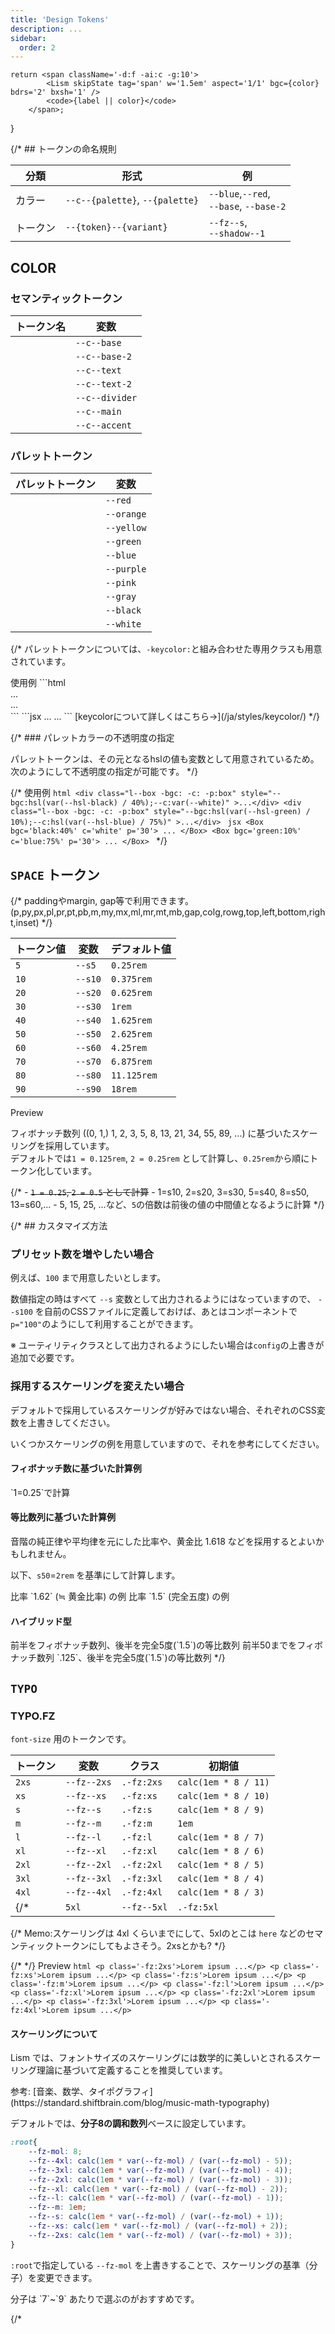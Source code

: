 ```yaml
---
title: 'Design Tokens'
description: ...
sidebar:
  order: 2
---
```



	return <span className='-d:f -ai:c -g:10'>
			<Lism skipState tag='span' w='1.5em' aspect='1/1' bgc={color} bdrs='2' bxsh='1' />
			<code>{label || color}</code>
		</span>;
}


{/* ## トークンの命名規則

|分類|形式|例|
|---|---|---|
|カラー|`--c--{palette}`, `--{palette}`|`--blue`,`--red`,<br />`--base`, `--base-2`|
|トークン|`--{token}--{variant}`|`--fz--s`,<br />`--shadow--1`| */}


## COLOR

### セマンティックトークン

|トークン名|変数|
|---|---|
|<ColorBadge color='base' />|`--c--base`|
|<ColorBadge color='base-2' />|`--c--base-2`|
|<ColorBadge color='text' />|`--c--text`|
|<ColorBadge color='text-2' />|`--c--text-2`|
|<ColorBadge color='divider' />|`--c--divider`|
|<ColorBadge color='main' />|`--c--main`|
|<ColorBadge color='accent' />|`--c--accent`|


### パレットトークン

|パレットトークン|変数|
|---|---|
|<ColorBadge color='red' />|`--red`|
|<ColorBadge color='orange' />|`--orange`|
|<ColorBadge color='yellow' />|`--yellow`|
|<ColorBadge color='green' />|`--green`|
|<ColorBadge color='blue' />|`--blue`|
|<ColorBadge color='purple' />|`--purple`|
|<ColorBadge color='pink' />|`--pink`|
|<ColorBadge color='gray' />|`--gray`|
|<ColorBadge color='black' />|`--black`|
|<ColorBadge color='white' />|`--white`|

{/* 
パレットトークンについては、`-keycolor:`と組み合わせた専用クラスも用意されています。  

<Preview>
	<PreviewTitle>使用例</PreviewTitle>
	<PreviewArea p={20}>
		<Box keycolor='green' p='30'><Dummy  /></Box>
		<Box keycolor='blue' bd p='30'><Dummy  /></Box>
	</PreviewArea>
	<PreviewCode slot='tab' label='HTML'>
		```html
		<div class="l--box -keycolor:green -p:box">...</div>
		<div class="l--box -keycolor:blue -bd: -p:box">...</div>
		```
	</PreviewCode>
	<PreviewCode slot='tab' label='JSX'>
		```jsx
		<Box keycolor='green' p='30'>...</Box>
		<Box keycolor='blue' bd p='30'>...</Box>
		```
	</PreviewCode>
</Preview>

<Reference>
	[keycolorについて詳しくはこちら→](/ja/styles/keycolor/)
</Reference> */}



{/* ### パレットカラーの不透明度の指定

パレットトークンは、その元となるhslの値も変数として用意されているため。次のようにして不透明度の指定が可能です。 */}

{/* <Preview>
	<PreviewTitle>使用例</PreviewTitle>
	<PreviewArea p={20}>
		<Box bgc='black:40%' c='white' p='30'><Dummy  /></Box>
		<Box bgc='green:10%' c='blue:75%' p='30'><Dummy  /></Box>
	</PreviewArea>
	<PreviewCode slot='tab' label='HTML'>
		```html
		<div
			class="l--box -bgc: -c: -p:box"
			style="--bgc:hsl(var(--hsl-black) / 40%);--c:var(--white)"
		>...</div>
		<div
			class="l--box -bgc: -c: -p:box"
			style="--bgc:hsl(var(--hsl-green) / 10%);--c:hsl(var(--hsl-blue) / 75%)"
		>...</div>
		```
	</PreviewCode>
	<PreviewCode slot='tab' label='JSX'>
		```jsx
		<Box bgc='black:40%' c='white' p='30'>
			...
		</Box>
		<Box bgc='green:10%' c='blue:75%' p='30'>
			...
		</Box>
		```
	</PreviewCode>
</Preview> */}



## `SPACE` トークン


{/* paddingやmargin, gap等で利用できます。(p,py,px,pl,pr,pt,pb,m,my,mx,ml,mr,mt,mb,gap,colg,rowg,top,left,bottom,right,inset) */}



|トークン値|変数|デフォルト値|
|---|---|---|
|`5`|`--s5`|`0.25rem`|
|`10`|`--s10`|`0.375rem`|
|`20`|`--s20`|`0.625rem`|
|`30`|`--s30`|`1rem`|
|`40`|`--s40`|`1.625rem`|
|`50`|`--s50`|`2.625rem`|
|`60`|`--s60`|`4.25rem`|
|`70`|`--s70`|`6.875rem`|
|`80`|`--s80`|`11.125rem`|
|`90`|`--s90`|`18rem`|

<Preview>
	<PreviewTitle>Preview</PreviewTitle>
	<PreviewArea p={20} isFlow='s' resize>
		<SpacingDemos spaces={[
			5, 10, 20, 30, 40, 50, 60, 70, 80, 90
		]} isValueLabel />
	</PreviewArea>
</Preview>


フィボナッチ数列 ((0, 1,) 1, 2, 3, 5, 8, 13, 21, 34, 55, 89, ...) に基づいたスケーリングを採用しています。  
デフォルトでは`1 = 0.125rem`, `2 = 0.25rem` として計算し、`0.25rem`から順にトークン化しています。

{/* - ~~`1 = 0.25`, `2 = 0.5` として計算~~
	- 1=s10, 2=s20, 3=s30, 5=s40, 8=s50, 13=s60,...
	- 5, 15, 25, ...など、`5`の倍数は前後の値の中間値となるように計算 */}



{/* ## カスタマイズ方法

### プリセット数を増やしたい場合

例えば、`100` まで用意したいとします。

数値指定の時はすべて `--s` 変数として出力されるようにはなっていますので、
`--s100` を自前のCSSファイルに定義しておけば、あとはコンポーネントで`p="100"`のようにして利用することができます。

※ ユーティリティクラスとして出力されるようにしたい場合は`config`の上書きが追加で必要です。


### 採用するスケーリングを変えたい場合

デフォルトで採用しているスケーリングが好みではない場合、それぞれのCSS変数を上書きしてください。

いくつかスケーリングの例を用意していますので、それを参考にしてください。



#### フィボナッチ数に基づいた計算例

<Preview>
	<PreviewTitle>`1=0.25`で計算</PreviewTitle>
	<PreviewArea p={20} isFlow='s'>
		<FiboCalcDemos unit={0.25}/>
	</PreviewArea>
</Preview>


#### 等比数列に基づいた計算例

音階の純正律や平均律を元にした比率や、黄金比 1.618 などを採用するとよいかもしれません。

以下、`s50`=`2rem` を基準にして計算します。

<Preview>
	<PreviewTitle>比率 `1.62` (≒ 黄金比率) の例</PreviewTitle>
	<PreviewArea p={20} isFlow='s'>
		<RatioCalcDemos ratio={1.62} />
	</PreviewArea>
</Preview>

<Preview>
	<PreviewTitle>比率 `1.5` (完全五度) の例</PreviewTitle>
	<PreviewArea p={20} isFlow='s'>
		<RatioCalcDemos ratio={1.5} />
	</PreviewArea>
</Preview>


#### ハイブリッド型

<Preview>
	<PreviewTitle>前半をフィボナッチ数列、後半を完全5度(`1.5`)の等比数列</PreviewTitle>
	<PreviewArea p={20} isFlow='s'>
		<SpacingDemos spaces={[
			'0rem',
			'0.25rem',
			'0.5rem',
			'0.75rem',
			'1.25rem',
			'2rem',
			'3rem',
			'4.5rem',
			'6.75rem',
			'10.125rem',
			'15.2rem', // 15.188
		]} />
	</PreviewArea>
</Preview>

<Preview>
	<PreviewTitle>前半50までをフィボナッチ数列 `.125`、後半を完全5度(`1.5`)の等比数列</PreviewTitle>
	<PreviewArea p={20} isFlow='s'>
		<SpacingDemos spaces={[
			'0rem',
			'0.25rem',
			'0.375rem',
			'0.625rem',
			'1rem',
			'1.625rem', 
			'2.625rem',
			'4.25rem',
			'6.375rem',
			'9.5rem',
			'14.325rem',
		]} />
	</PreviewArea>
</Preview> */}



## `TYPO`

### TYPO.FZ

`font-size` 用のトークンです。

|トークン|変数|クラス|初期値|
|---|---|---|---|
|`2xs`|`--fz--2xs`|`.-fz:2xs`|`calc(1em * 8 / 11)`|
|`xs`|`--fz--xs`|`.-fz:xs`|`calc(1em * 8 / 10)`|
|`s`|`--fz--s`|`.-fz:s`|`calc(1em * 8 / 9)`|
|`m`|`--fz--m`|`.-fz:m`|`1em`|
|`l`|`--fz--l`|`.-fz:l`|`calc(1em * 8 / 7)`|
|`xl`|`--fz--xl`|`.-fz:xl`|`calc(1em * 8 / 6)`|
|`2xl`|`--fz--2xl`|`.-fz:2xl`|`calc(1em * 8 / 5)`|
|`3xl`|`--fz--3xl`|`.-fz:3xl`|`calc(1em * 8 / 4)`|
|`4xl`|`--fz--4xl`|`.-fz:4xl`|`calc(1em * 8 / 3)`|
{/* |`5xl`|`--fz--5xl`|`.-fz:5xl`|`calc(1em * 8 / 2)`| */}

{/* <Callout type="info">
	Memo:スケーリングは 4xl くらいまでにして、5xlのとこは `here` などのセマンティックトークンにしてもよさそう。2xsとかも?
</Callout> */}


{/* <Dummy lang={lang} length='s' fz={fz} whs='nw' lh='1' /> */}
<Preview>
	<PreviewTitle>Preview</PreviewTitle>
	<PreviewArea p={20} isFlow='s'>
		<Box ovx='auto'>
			<FzDemos />
		</Box>
	</PreviewArea>
	<PreviewCode>
		```html
		<p class='-fz:2xs'>Lorem ipsum ...</p>
		<p class='-fz:xs'>Lorem ipsum ...</p>
		<p class='-fz:s'>Lorem ipsum ...</p>
		<p class='-fz:m'>Lorem ipsum ...</p>
		<p class='-fz:l'>Lorem ipsum ...</p>
		<p class='-fz:xl'>Lorem ipsum ...</p>
		<p class='-fz:2xl'>Lorem ipsum ...</p>
		<p class='-fz:3xl'>Lorem ipsum ...</p>
		<p class='-fz:4xl'>Lorem ipsum ...</p>
		```
	</PreviewCode>
</Preview>



#### スケーリングについて

Lism では、フォントサイズのスケーリングには数学的に美しいとされるスケーリング理論に基づいて定義することを推奨しています。

<Reference>
参考: [音楽、数学、タイポグラフィ](https://standard.shiftbrain.com/blog/music-math-typography)
</Reference>



デフォルトでは、**分子8の調和数列**ベースに設定しています。

```scss
:root{
	--fz-mol: 8;
	--fz--4xl: calc(1em * var(--fz-mol) / (var(--fz-mol) - 5));
	--fz--3xl: calc(1em * var(--fz-mol) / (var(--fz-mol) - 4));
	--fz--2xl: calc(1em * var(--fz-mol) / (var(--fz-mol) - 3));
	--fz--xl: calc(1em * var(--fz-mol) / (var(--fz-mol) - 2));
	--fz--l: calc(1em * var(--fz-mol) / (var(--fz-mol) - 1));
	--fz--m: 1em;
	--fz--s: calc(1em * var(--fz-mol) / (var(--fz-mol) + 1));
	--fz--xs: calc(1em * var(--fz-mol) / (var(--fz-mol) + 2));
	--fz--2xs: calc(1em * var(--fz-mol) / (var(--fz-mol) + 3));
}
```

`:root`で指定している `--fz-mol` を上書きすることで、スケーリングの基準（分子）を変更できます。

<Callout type='info'>
分子は `7`~`9` あたりで選ぶのがおすすめです。
</Callout>

{/* <script src='/typo.js' /> */}
<PreviewTitle>`--fz-mol`の違い</PreviewTitle>
<Preview>
<Tabs g='5'>
	{/* <TabItem label='分子6'>
		<PreviewArea p='20' className='fzDemo reset--fz' style={{'--fz-mol':6}}>
			<FzDemos />
		</PreviewArea>
	</TabItem> */}
	<TabItem label='分子7'>
		<PreviewArea p='20' className='fzDemo reset--fz' style={{'--fz-mol':7}}>
			<FzDemos />
		</PreviewArea>
		<PreviewCode>
		```css
		:root{--fz-mol:7}
		```
		</PreviewCode>
	</TabItem>
	<TabItem label='分子8'>
		<PreviewArea p='20' className='fzDemo reset--fz' style={{'--fz-mol':8}}>
			<FzDemos />
		</PreviewArea>
		<PreviewCode>
		```css
		:root{--fz-mol:8}
		```
		</PreviewCode>
	</TabItem>
	<TabItem label='分子9'>
		<PreviewArea p='20' className='fzDemo reset--fz' style={{'--fz-mol':9}}>
			<FzDemos />
		</PreviewArea>
		<PreviewCode>
		```css
		:root{--fz-mol:9}
		```
		</PreviewCode>
	</TabItem>
</Tabs>
</Preview>


### TYPO.FF

`font-family` 用のトークンです。

|トークン|変数|クラス|
|---|---|---|
|`base`|<span className='-whs:nw'>`--ff--base`</span>|<span className='-whs:nw'>`-ff:base`</span>|
|`accent`|<span className='-whs:nw'>`--ff--accent`</span>|<span className='-whs:nw'>`-ff:accent`</span>|
|`mono`|<span className='-whs:nw'>`--ff--mono`</span>|<span className='-whs:nw'>`-ff:mono`</span>|
|`emoji`|<span className='-whs:nw'>`--ff--emoji`</span>|-|

{/* |base|--ff--base|--ff--sans|
|heading|--ff--heading|--ff--sans| */}

<Preview>
	<PreviewTitle>Preview</PreviewTitle>
	<PreviewArea p={20} isFlow='s'>
		<Text ff='base' fz='xl'>base: English text, 漢字ひらがな</Text>
		<Text ff='accent' fz='xl'>accent: English text, 漢字ひらがな</Text>
		<Text ff='mono' fz='xl'>mono: English text, 漢字ひらがな</Text>
		<Text ff='emoji'>emoji: 💡 ✔️ ✅ 👍 ✍️ ⚡ 🚫</Text>
	</PreviewArea>
	<PreviewCode>
	```jsx
	<p class="-ff:base -fz:xl">Lorem ipsum ...</p>
	<p class="-ff:accent -fz:xl">Lorem ipsum ...</p>
	<p class="-ff:mono -fz:xl">Lorem ipsum ...</p>
	<p style="font-family:var(--ff--emoji)">💡 ✔️ ✅ 👍 ✍️ ⚡ 🚫</p>
	```
	</PreviewCode>
</Preview>


### TYPO.FW 

`font-weight` 用のトークンです。

|トークン|変数|クラス|初期値|
|---|---|---|---|
|`light`|`--fw--light`|`.-fw:light`|`300`|
|`normal`|`--fw--normal`|`.-fw:normal`|`400`|
|`medium`|`--fw--medium`|`.-fw:medium`|`500`|
|`bold`|`--fw--bold`|`.-fw:bold`|`700`|
{/* |`thin`|`--fw--thin`|`.-fw:thin`|`100`|
|`heavy`|`--fw--heavy`|`.-fw:heavy`|`900`| */}


<Preview>
	<PreviewTitle>Preview</PreviewTitle>
	<PreviewArea p={20} isFlow='s'>
		<Dummy length='s' fw='light' />
		<Dummy length='s' fw='normal' />
		<Dummy length='s' fw='medium' />
		<Dummy length='s' fw='bold' />
	</PreviewArea>
	<PreviewCode slot='tab' label='HTML'>
		```html
		<p class="-fw:light">Lorem ipsum ...</p>
		<p class="-fw:normal">Lorem ipsum ...</p>
		<p class="-fw:medium">Lorem ipsum ...</p>
		<p class="-fw:bold">Lorem ipsum ...</p>
		```
	</PreviewCode>
	<PreviewCode slot='tab' label='JSX'>
		```jsx
		<Text fw='light'>Lorem ipsum ...</Text>
		<Text fw='normal'>Lorem ipsum ...</Text>
		<Text fw='medium'>Lorem ipsum ...</Text>
		<Text fw='bold'>Lorem ipsum ...</Text>
		```
	</PreviewCode>
</Preview>



### TYPO.LH

`line-height` 用のトークンです。

|トークン|変数|クラス|初期値|
|---|---|---|---|
|`base`|`--lh--base`|`.-lh:base`|`1.75`|
|`xs`|`--lh--xs`|`.-lh:xs`|`calc({base} - 0.25)`|
|`s`|`--lh--s`|`.-lh:s`|`calc({base} - 0.125)`|
|`l`|`--lh--l`|`.-lh:l`|`calc({base} + 0.125)`|
|`xl`|`--lh--xl`|`.-lh:xl`|`calc({base} + 0.25)`|


<Callout type='info'>
base値は 日本語では `1.625`, `1.75`, `1.875` あたりがおすすめです。（英語なら `1.5`, `1.625` あたりがおすすめ）
</Callout>

<Preview>
	<PreviewTitle>Preview</PreviewTitle>
	<PreviewArea p={20} isFlow='s'>
		<Dummy pre='<code class="-fz:s">xs:</code> ' lh='xs' bd bds='dotted' bdc='divider' />
		<Dummy pre='<code class="-fz:s">s:</code> ' lh='s' bd bds='dotted' bdc='divider' />
		<Dummy pre='<code class="-fz:s">base:</code> ' lh='base' bd bds='dotted' bdc='divider' />
		<Dummy pre='<code class="-fz:s">l:</code> ' lh='l' bd bds='dotted' bdc='divider' />
		<Dummy pre='<code class="-fz:s">xl:</code> ' lh='xl' bd bds='dotted' bdc='divider' />
	</PreviewArea>
	<PreviewCode slot='tab' label='HTML'>
		```html
		<p class="-lh:xs">Lorem ipsum ...</p>
		<p class="-lh:s">Lorem ipsum ...</p>
		<p class="-lh:base">Lorem ipsum ...</p>
		<p class="-lh:l">Lorem ipsum ...</p>
		<p class="-lh:xl">Lorem ipsum ...</p>
		```
	</PreviewCode>
	<PreviewCode slot='tab' label='JSX'>
		```jsx
		<Text lh='xs'>Lorem ipsum ...</Text>
		<Text lh='s'>Lorem ipsum ...</Text>
		<Text lh='base'>Lorem ipsum ...</Text>
		<Text lh='l'>Lorem ipsum ...</Text>
		<Text lh='xl'>Lorem ipsum ...</Text>
		```
	</PreviewCode>
</Preview>


{/* ### Headings の font-size, line-height について
<Preview>
	<PreviewTitle>Headings</PreviewTitle>
	<PreviewArea p={20} isFlow='s'>
		<div class='l--stack -g:30'>
			<h1>Heading 1: <Dummy  tag='span' lang='ja' /></h1>
			<h2>Heading 2: <Dummy  tag='span' lang='ja' /></h2>
			<h3>Heading 3: <Dummy  tag='span' lang='ja' /></h3>
			<h4>Heading 4: <Dummy  tag='span' lang='ja' /></h4>
			<h5>Heading 5: <Dummy  tag='span' lang='ja' /></h5>
			<h6>Heading 6: <Dummy  tag='span' lang='ja' /></h6>
			<hr />
			<p>Paragraph: <Dummy  tag='span' lang='ja' /></p>
		</div>
	</PreviewArea>
</Preview> */}


### TYPO.LTS

`letter-spacing` 用のトークンです。

|トークン|変数|クラス|初期値
|---|---|---|---|
|`base`|`--lts--base`|`-lts:base`|`normal`|
|`s`|`--lts--s`|`-lts:s`|`-0.025em`|
|`l`|`--lts--l`|`-lts:l`|`0.025em`|
|`xl`|`--lts--xl`|`-lts:xl`|`0.05em`|

<Preview>
	<PreviewTitle>Preview</PreviewTitle>
	<PreviewArea p={20} isFlow='s'>
		<Dummy length='s' pre='<code>s:</code> ' lts='s' />
		<Dummy length='s' pre='<code>base:</code> ' lts='base' />
		<Dummy length='s' pre='<code>l:</code> ' lts='l' />
		<Dummy length='s' pre='<code>xl:</code> ' lts='xl' />
	</PreviewArea>
	<PreviewCode slot='tab' label='HTML'>
		```html
		<p class="-lts:s">Lorem ipsum ...</p>
		<p class="-lts:base">Lorem ipsum ...</p>
		<p class="-lts:l">Lorem ipsum ...</p>
		<p class="-lts:xl">Lorem ipsum ...</p>
		```
	</PreviewCode>
	<PreviewCode slot='tab' label='JSX'>
		```jsx
		<Text lts='s'>Lorem ipsum ...</Text>
		<Text lts='base'>Lorem ipsum ...</Text>
		<Text lts='l'>Lorem ipsum ...</Text>
		<Text lts='xl'>Lorem ipsum ...</Text>
		```
	</PreviewCode>
</Preview>






{/* ## Customize

以下が初期値です。
スタイルシートにコピーして別の値へカスタマイズしてください。

```css filename="your css"
@layer lism-init {
	:root{
		...
	}

``` */}




## `OPACITY` トークン

|トークン値|変数|クラス|初期値|
|---|---|---|---|
|`low`|`--op--low`|`.-op:low`|`0.25`|
|`mid`|`--op--mid`|`.-op:mid`|`0.5`|
|`high`|`--op--high`|`.-op:high`|`0.75`|

<Preview>
	<PreviewTitle>Preview</PreviewTitle>
	<PreviewArea p={50} nogrid>
		<Dummy op='low'/>
		<Dummy op='mid'/>
		<Dummy op='high'/>
	</PreviewArea>
	<PreviewCode slot='tab' label='HTML'>
		```jsx
		<p class="-op:low">Lorem ipsum ...</p>
		<p class="-op:mid">Lorem ipsum ...</p>
		<p class="-op:high">Lorem ipsum ...</p>
		```
	</PreviewCode>
	<PreviewCode slot='tab' label='JSX'>
		```jsx
		<Text op='low'>Lorem ipsum ...</Text>
		<Text op='mid'>Lorem ipsum ...</Text>
		<Text op='high'>Lorem ipsum ...</Text>
		```
	</PreviewCode>
</Preview>


## `RADIUS` トークン

|トークン値|変数|クラス|初期値|	
|---|---|---|---|
|`1`|`--bdrs--1`|`.-bdrs:1`|`0.125rem`|
|`2`|`--bdrs--2`|`.-bdrs:2`|`0.25rem`|
|`3`|`--bdrs--3`|`.-bdrs:3`|`0.5rem`|
|`4`|`--bdrs--4`|`.-bdrs:4`|`1rem`|
|`5`|`--bdrs--5`|`.-bdrs:5`|`2rem`|
|`99`|`--bdrs--99`|`.-bdrs:99`|`99rem`|


<Preview>
	<PreviewTitle>Preview</PreviewTitle>
	<PreviewArea p='40'>
		<Columns cols={[3, 6]} g='40'>
			<Center aspect='1/1' bdrs='1' bd h='100%' ff='mono' fz='xs' c='text-2'>1</Center>
			<Center aspect='1/1' bdrs='2' bd h='100%' ff='mono' fz='xs' c='text-2'>2</Center>
			<Center aspect='1/1' bdrs='3' bd h='100%' ff='mono' fz='xs' c='text-2'>3</Center>
			<Center aspect='1/1' bdrs='4' bd h='100%' ff='mono' fz='xs' c='text-2'>4</Center>
			<Center aspect='1/1' bdrs='5' bd h='100%' ff='mono' fz='xs' c='text-2'>5</Center>
			<Center aspect='1/1' bdrs='99' bd h='100%' ff='mono' fz='xs' c='text-2'>99</Center>
		</Columns>
	</PreviewArea>
	<PreviewCode slot='tab' label='HTML'>
		```jsx
		<div class="-bdrs:1">...</div>
		<div class="-bdrs:2">...</div>
		<div class="-bdrs:3">...</div>
		<div class="-bdrs:4">...</div>
		<div class="-bdrs:5">...</div>
		<div class="-bdrs:99">...</div>
		```
	</PreviewCode>
</Preview>


## `SHADOW` トークン


{/* <Callout type='warning'>
box-shadow は少し特殊で、ユーティリティクラス内で複数のshadow用変数が組み合わされています。
</Callout> */}

|トークン値|変数|クラス|
|---|---|---|
|`1`|`--bxsh--1`|`-bxsh:1`|
|`2`|`--bxsh--2`|`-bxsh:2`|
|`3`|`--bxsh--3`|`-bxsh:3`|
|`4`|`--bxsh--4`|`-bxsh:4`|
|`5`|`--bxsh--5`|`-bxsh:5`|
|`-1`|`--bxsh--i1`|`-bxsh:-1`|
|`-2`|`--bxsh--i2`|`-bxsh:-2`|
{/* |`-3`|`--bxsh--i3`|`-bxsh:-3`| */}

`--bxsh--{token}`の値の中身は、次の変数で構成されます。


|構成変数|初期値|
|---|---|
|`--sh-hsl`|`210 20% 20%`|
|`--sh-a`|`10%`|
|`--sh-sz--0~5`||

```css
:root{
	--sh-color: hsl(var(--sh-hsl) / var(--sh-a));
	--bxsh--1: var(--sh-sz--0) var(--sh-color), var(--sh-sz--1) var(--sh-color);
	--bxsh--2: var(--sh-sz--1) var(--sh-color), var(--sh-sz--2) var(--sh-color);
	--bxsh--3: var(--sh-sz--2) var(--sh-color), var(--sh-sz--3) var(--sh-color);
	--bxsh--4: var(--sh-sz--3) var(--sh-color), var(--sh-sz--4) var(--sh-color);
	--bxsh--5: var(--sh-sz--4) var(--sh-color), var(--sh-sz--5) var(--sh-color);

	--bxsh--i1: inset var(--sh-sz--0) var(--sh-color), inset var(--sh-sz--1) var(--sh-color);
	--bxsh--i2: inset var(--sh-sz--1) var(--sh-color), inset var(--sh-sz--2) var(--sh-color);
}

```

{/* `bxsh`は、`1` ~ `4`, `-1` ~ `-4` までの値に対してユーティリティクラスを用意していますが、内部では2段階のshadowを組み合わせることでより立体的で美しいシャドウを表現できるようになっています。 */}

<Preview>
	<PreviewTitle>Preview</PreviewTitle>
	<PreviewArea p={50} nogrid>
		<Columns cols={[3 , 5, 5]} g={60}>
			<BoxShadowDemos shadows={[ 1, 2, 3, 4, 5 ]}/>
		</Columns>
	</PreviewArea>
	<PreviewCode slot='tab' label='HTML'>
		```jsx
		<div class="-bxsh:1">...</div>
		<div class="-bxsh:2">...</div>
		<div class="-bxsh:3">...</div>
		<div class="-bxsh:4">...</div>
		<div class="-bxsh:5">...</div>
		```
	</PreviewCode>
</Preview>


<Preview>
	<PreviewTitle>Preview(inset)</PreviewTitle>
	<PreviewArea p={50} nogrid>
		<Columns cols={[3, 5, 5]} g={60}>
			<BoxShadowDemos shadows={[ -1, -2 ]}/>
		</Columns>
	</PreviewArea>
	<PreviewCode slot='tab' label='HTML'>
		```jsx
		<div class="-bxsh:-1">...</div>
		<div class="-bxsh:-2">...</div>
		```
	</PreviewCode>
</Preview>


## `SIZE` トークン

コンテンツサイズ用のトークンです。

|トークン値|変数|
|---|---|
|`s`|`--size--s`|
|`m`|`--size--m`|
|`l`|`--size--l`|
